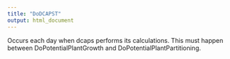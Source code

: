 ```yaml
---
title: "DoDCAPST"
output: html_document
---
```



Occurs each day when dcaps performs its calculations. This must happen between DoPotentialPlantGrowth and DoPotentialPlantPartitioning.
